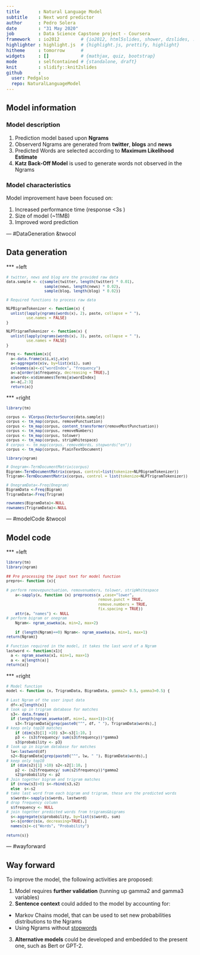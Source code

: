 ```yaml
---
title       : Natural Language Model
subtitle    : Next word predictor
author      : Pedro Solera
date        : "31 May 2020"
job         : Data Science Capstone project - Coursera
framework   : io2012        # {io2012, html5slides, shower, dzslides, ...}
highlighter : highlight.js  # {highlight.js, prettify, highlight}
hitheme     : tomorrow      # 
widgets     : []            # {mathjax, quiz, bootstrap}
mode        : selfcontained # {standalone, draft}
knit        : slidify::knit2slides
github      :
  user: Pedgalso
  repo: NaturalLanguageModel
---
```


<style type="text/css">

strong {
  font-weight: bold;
}

code.r{
  font-size: 10px;
}
</style>

## Model information

### Model description

1. Prediction model based upon **Ngrams**
2. Observerd Ngrams are generated from **twitter**, **blogs** and **news**
3. Predicted Words are selected according to **Maximum Likelihood Estimate**
4. **Katz Back-Off Model** is used to generate words not observed in the Ngrams

### Model characteristics 

Model improvement have been focused on:

1. Increased performance time (response <3s )
2. Size of model (~11MB)  
3. Improved word prediction 

--- #DataGeneration &twocol

## Data generation

*** =left

```r

# twitter, news and blog are the provided raw data
data.sample <- c(sample(twitter, length(twitter) * 0.01),
                 sample(news, length(news) * 0.02),
                 sample(blog, length(blog) * 0.02))

# Required functions to process raw data

NLPBigramTokenizer <- function(x) {
  unlist(lapply(ngrams(words(x), 2), paste, collapse = " "),
         use.names = FALSE)
}

NLPTrigramTokenizer <- function(x) {
  unlist(lapply(ngrams(words(x), 3), paste, collapse = " "),
         use.names = FALSE)
}

Freq <- function(x){
  a<-data.frame(x$i,x$j,x$v)
  a<-aggregate(x$v, by=list(x$i), sum)
  colnames(a)<-c("wordIndex", "frequency")
  a<-a[order(a$frequency, decreasing = TRUE),]
  a$words<-x$dimnames$Terms[a$wordIndex]
  a<-a[,2:3]
  return(a)}
```

*** =right

```r

library(tm)

corpus <- VCorpus(VectorSource(data.sample))
corpus <- tm_map(corpus, removePunctuation)              
corpus <- tm_map(corpus, content_transformer(removeMostPunctuation))
corpus <- tm_map(corpus, removeNumbers)                     
corpus <- tm_map(corpus, tolower)                          
corpus <- tm_map(corpus, stripWhitespace) 
# corpus <- tm_map(corpus, removeWords, stopwords("en"))
corpus <- tm_map(corpus, PlainTextDocument)

library(ngram)

# Onegram<-TermDocumentMatrix(corpus)
Bigram<-TermDocumentMatrix(corpus, control=list(tokenize=NLPBigramTokenizer))
Trigram<-TermDocumentMatrix(corpus, control = list(tokenize=NLPTrigramTokenizer))

# OnegramData<-Freq(Onegram)
BigramData <-Freq(Bigram)
TrigramData<-Freq(Trigram)

rownames(BigramData)<-NULL
rownames(TrigramData)<-NULL
```

--- #modelCode &twocol
  
## Model code
  
*** =left
  
```r

library(tm)
library(ngram)
  
## Pre processing the input text for model function
prepro<- function (x){
    
# perform removepunctuation, removenumbers, tolower, stripWhitespace
    a<-sapply(x, function (x) preprocess(x ,case="lower",
                                         remove.punct = TRUE,
                                         remove.numbers = TRUE,
                                         fix.spacing = TRUE))
    attr(a, "names") <- NULL
# perform bigram or onegram 
    Ngram<- ngram_asweka(a, min=2, max=2)
    
    if (length(Ngram)==0) Ngram<- ngram_asweka(a, min=1, max=1)
return(Ngram)}
  
# Function required in the model, it takes the last word of a Ngram
lastword <- function(x1){
  a <- ngram_asweka(x1, min=1, max=1)
  a <- a[length(a)] 
return(a)}
```
  
*** =right
  
```r
  
# Model function
model <- function (x, TrigramData, BigramData, gamma2= 0.5, gamma3=0.5) {
  
# Last Ngram of the user input data
  df<-x[length(x)]
# look up in trigram database for matches
  s3<- data.frame()
  if (length(ngram_asweka(df, min=1, max=1))>1){
    s3<-TrigramData[grep(paste0("^", df, " "), TrigramData$words),]
# keep only top10 matches
    if (dim(s3)[1] >10) s3<-s3[1:10, ]
    p3 <- (s3$frequency/ sum(s3$frequency))*gamma3
    s3$probability <- p3}
# look up in bigram database for matches
  lw<-lastword(df)
  s2<-BigramData[grep(paste0("^", lw, " "), BigramData$words),]
# keep only top10 
  if (dim(s2)[1] >10) s2<-s2[1:10, ]
    p2 <- (s2$frequency/ sum(s2$frequency))*gamma2
    s2$probability <- p2
# Join together bigram and trigram matches
  if (nrow(s3)>0) s<-rbind(s3,s2)
  else  s<-s2
# take last word from each bigram and trigram, these are the predicted words 
  s$words<-sapply(s$words, lastword)
# drop frequency column 
  s$frequency <- NULL
# join together predicted words from trigrams&bigrams
  s<-aggregate(s$probability, by=list(s$word), sum)
  s<-s[order(s$x, decreasing=TRUE),]
  names(s)<-c("Words", "Probability")
  
return(s)}
```

--- #wayforward

## Way forward

To improve the model, the following activities are proposed:

1. Model requires **further validation** (tunning up gamma2 and gamma3 variables) 
2. **Sentence context** could added to the model by accounting for:
 - Markov Chains model, that can be used to set new probabilities distributions to the Ngrams
 - Using Ngrams without [stopwords](https://en.wikipedia.org/wiki/Stop_words)
3. **Alternative models** could be developed and embedded to the present one, such as Bert or GPT-2. 

